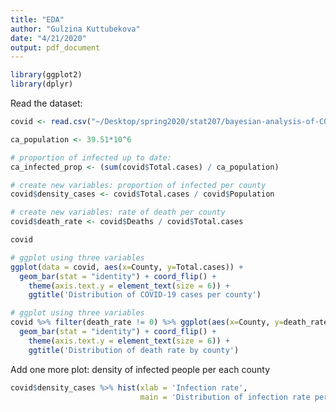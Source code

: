 ```yaml
---
title: "EDA"
author: "Gulzina Kuttubekova"
date: "4/21/2020"
output: pdf_document
---
```


```r
library(ggplot2)
library(dplyr)
```

Read the dataset:
```r
covid <- read.csv("~/Desktop/spring2020/stat207/bayesian-analysis-of-COVID19-in-CA/data/Covid19-04-13-20.txt")
```

```r
ca_population <- 39.51*10^6

# proportion of infected up to date:
ca_infected_prop <- (sum(covid$Total.cases) / ca_population)
```

```r
# create new variables: proportion of infected per county
covid$density_cases <- covid$Total.cases / covid$Population

# create new variables: rate of death per county
covid$death_rate <- covid$Deaths / covid$Total.cases
```

```r
covid
```

```r
# ggplot using three variables
ggplot(data = covid, aes(x=County, y=Total.cases)) + 
  geom_bar(stat = "identity") + coord_flip() +
    theme(axis.text.y = element_text(size = 6)) + 
    ggtitle('Distribution of COVID-19 cases per county')
```

```r
# ggplot using three variables
covid %>% filter(death_rate != 0) %>% ggplot(aes(x=County, y=death_rate)) + 
  geom_bar(stat = "identity") + coord_flip() +
    theme(axis.text.y = element_text(size = 6)) + 
    ggtitle('Distribution of death rate by county')
```


Add one more plot: density of infected people per each county
```r
covid$density_cases %>% hist(xlab = 'Infection rate',
                             main = 'Distribution of infection rate per each county')
```










